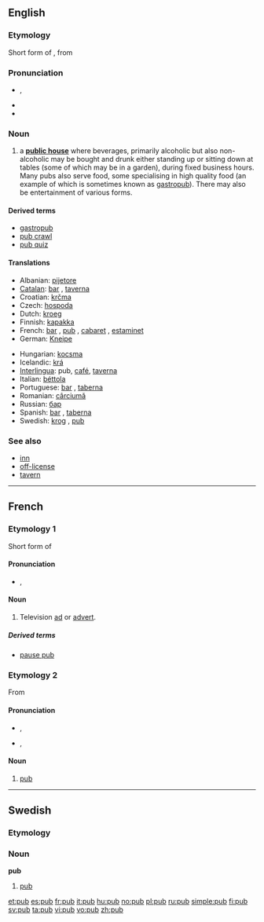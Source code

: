 ==English==

===Etymology===
Short form of {{term|public}}, from {{term|public house}}

===Pronunciation===
* {{a|UK}} {{IPA|/pʌb/}}, {{SAMPA|/pVb/}}
* {{audio|en-us-pub.ogg|Audio (US)}}
* {{rhymes|ʌb}}

===Noun===
{{wikipedia}}
{{en-noun}}

# a '''[[public house]]''' where beverages, primarily alcoholic but also non-alcoholic may be bought and drunk either standing up or sitting down at tables (some of which may be in a garden), during fixed business hours. Many pubs also serve food, some specialising in high quality food (an example of which is sometimes known as [[gastropub]]). There may also be entertainment of various forms.

====Derived terms====
* [[gastropub]]
* [[pub crawl]]
* [[pub quiz]]

====Translations====
{{trans-top|public house}}
* Albanian: [[pijetore]] {{f}}
* [[Catalan]]: [[bar]] {{m}}, [[taverna]] {{f}}
* Croatian: [[krčma]] {{f}}
* Czech: [[hospoda]] {{f}}
* Dutch: [[kroeg]] {{f}}
* Finnish: [[kapakka]]
* French: [[bar]] {{m}}, [[#Etymology 2|pub]] {{m}}, [[cabaret]] {{m}}, [[estaminet]] {{m}}
* German: [[Kneipe]] {{f}}
{{trans-mid}}
* Hungarian: [[kocsma]]
* Icelandic: [[krá]] {{f}}
* [[Interlingua]]: pub, [[café]], [[taverna]]
* Italian: [[béttola]] {{f}}
* Portuguese: [[bar]] {{m}}, [[taberna]] {{f}}
* Romanian: [[cârciumă]] {{f}}
* Russian: [[бар]] {{m}}
* Spanish: [[bar]] {{m}}, [[taberna]] {{f}}
* Swedish: [[krog]] {{c}}, [[#Swedish|pub]] {{c}}
{{trans-bottom}}

===See also===
* [[inn]]
* [[off-license]]
* [[tavern]]

----

==French==

===Etymology 1===
Short form of {{term|publicité|lang=fr}}

====Pronunciation====
* {{IPA|/pyb/|lang=fr}}, {{SAMPA|/pyb/|lang=fr}}

====Noun====
{{fr-noun|f}}

# Television [[ad]] or [[advert]].

=====Derived terms=====
* [[pause pub]]

===Etymology 2===
From {{etyl|en|fr}} {{term|pub|lang=en}}

====Pronunciation====
* {{a|France}} {{IPA|/pœb/|lang=fr}}, {{SAMPA|/p9b/|lang=fr}}
* {{a|Québec}} {{IPA|/pɔb/|lang=fr}}, {{SAMPA|/pOb/|lang=fr}}

====Noun====
{{fr-noun|m}}

# [[#English|pub]]

----

==Swedish==

===Etymology===
{{etyl|en|sv}} {{term|pub|lang=en}}

===Noun===
{{sv-noun-reg-ar}}
'''pub''' {{c}}

# [[#English|pub]]

[[et:pub]]
[[es:pub]]
[[fr:pub]]
[[it:pub]]
[[hu:pub]]
[[no:pub]]
[[pl:pub]]
[[ru:pub]]
[[simple:pub]]
[[fi:pub]]
[[sv:pub]]
[[ta:pub]]
[[vi:pub]]
[[vo:pub]]
[[zh:pub]]